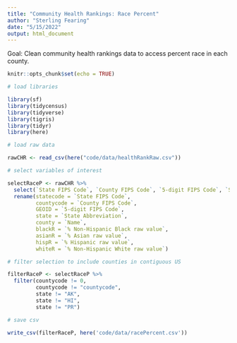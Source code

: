 ```yaml
---
title: "Community Health Rankings: Race Percent"
author: "Sterling Fearing"
date: "5/15/2022"
output: html_document
---
```


Goal: Clean community health rankings data to access percent race in each county. 

```r
knitr::opts_chunk$set(echo = TRUE)
```

```r
# load libraries

library(sf)
library(tidycensus)
library(tidyverse)
library(tigris)
library(tidyr)
library(here)

```

```r
# load raw data 

rawCHR <- read_csv(here("code/data/healthRankRaw.csv"))
```
```r
# select variables of interest

selectRaceP <- rawCHR %>%
  select(`State FIPS Code`, `County FIPS Code`, `5-digit FIPS Code`, `State Abbreviation`, `Name`, `% Non-Hispanic Black raw value`,`% Asian raw value`, `% Hispanic raw value`,`% Non-Hispanic White raw value`) %>%
  rename(statecode = `State FIPS Code`, 
         countycode = `County FIPS Code`, 
         GEOID = `5-digit FIPS Code`, 
         state = `State Abbreviation`, 
         county = `Name`, 
         blackR = `% Non-Hispanic Black raw value`, 
         asianR = `% Asian raw value`, 
         hispR = `% Hispanic raw value`, 
         whiteR = `% Non-Hispanic White raw value`)
```

```r
# filter selection to include counties in contiguous US

filterRaceP <- selectRaceP %>%
  filter(countycode != 0,
         countycode != "countycode",
         state != "AK",
         state != "HI",
         state != "PR")
```


```r
# save csv

write_csv(filterRaceP, here('code/data/racePercent.csv'))

```


